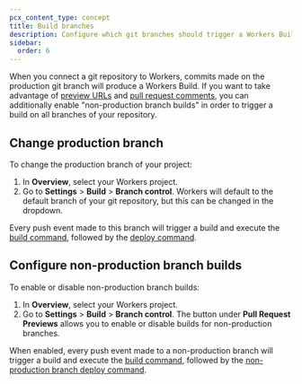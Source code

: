```yaml
---
pcx_content_type: concept
title: Build branches
description: Configure which git branches should trigger a Workers Build
sidebar:
  order: 6
---
```


When you connect a git repository to Workers, commits made on the production git branch will produce a Workers Build. If you want to take advantage of [preview URLs](/workers/configuration/previews/) and [pull request comments](/workers/ci-cd/builds/git-integration/github-integration/#pull-request-comment), you can additionally enable "non-production branch builds" in order to trigger a build on all branches of your repository.

## Change production branch

To change the production branch of your project:

1. In **Overview**, select your Workers project.
2. Go to **Settings** > **Build** > **Branch control**. Workers will default to the default branch of your git repository, but this can be changed in the dropdown.

Every push event made to this branch will trigger a build and execute the [build command](/workers/ci-cd/builds/configuration/#build-command), followed by the [deploy command](/workers/ci-cd/builds/configuration/#deploy-command).

## Configure non-production branch builds

To enable or disable non-production branch builds:

1. In **Overview**, select your Workers project.
2. Go to **Settings** > **Build** > **Branch control**. The button under **Pull Request Previews** allows you to enable or disable builds for non-production branches.

When enabled, every push event made to a non-production branch will trigger a build and execute the [build command](/workers/ci-cd/builds/configuration/#build-command), followed by the [non-production branch deploy command](/workers/ci-cd/builds/configuration/#non-production-branch-deploy-command).
